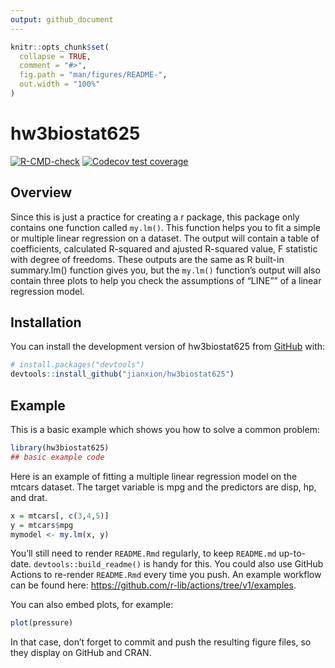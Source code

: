 ```yaml
---
output: github_document
---
```


<!-- README.md is generated from README.Rmd. Please edit that file -->

```r
knitr::opts_chunk$set(
  collapse = TRUE,
  comment = "#>",
  fig.path = "man/figures/README-",
  out.width = "100%"
)
```

# hw3biostat625

<!-- badges: start -->
[![R-CMD-check](https://github.com/jianxion/hw3biostat625/actions/workflows/R-CMD-check.yaml/badge.svg)](https://github.com/jianxion/hw3biostat625/actions/workflows/R-CMD-check.yaml)
[![Codecov test coverage](https://codecov.io/gh/jianxion/hw3biostat625/branch/master/graph/badge.svg)](https://app.codecov.io/gh/jianxion/hw3biostat625?branch=master)
<!-- badges: end -->

## Overview
Since this is just a practice for creating a r package, this package only
contains one function called `my.lm()`. This function helps you to fit a simple
or multiple linear regression on a dataset. The output will contain a table of
coefficients, calculated R-squared and ajusted R-squared value, F statistic with
degree of freedoms. These outputs are the same as R built-in summary.lm() function
gives you, but the `my.lm()` function's output will also contain three 
plots to help you check the assumptions of "LINE"" of a linear regression model.

## Installation

You can install the development version of hw3biostat625 from [GitHub](https://github.com/) with:

``` r
# install.packages("devtools")
devtools::install_github("jianxion/hw3biostat625")
```

## Example

This is a basic example which shows you how to solve a common problem:

```r
library(hw3biostat625)
## basic example code
```

Here is an example of fitting a multiple linear regression model on the
mtcars dataset. The target variable is mpg and the predictors are disp, hp,
and drat. 

```r
x = mtcars[, c(3,4,5)]
y = mtcars$mpg
mymodel <- my.lm(x, y)
```

You'll still need to render `README.Rmd` regularly, to keep `README.md` up-to-date. `devtools::build_readme()` is handy for this. You could also use GitHub Actions to re-render `README.Rmd` every time you push. An example workflow can be found here: <https://github.com/r-lib/actions/tree/v1/examples>.

You can also embed plots, for example:

```r
plot(pressure)
```

In that case, don't forget to commit and push the resulting figure files, so they display on GitHub and CRAN.
